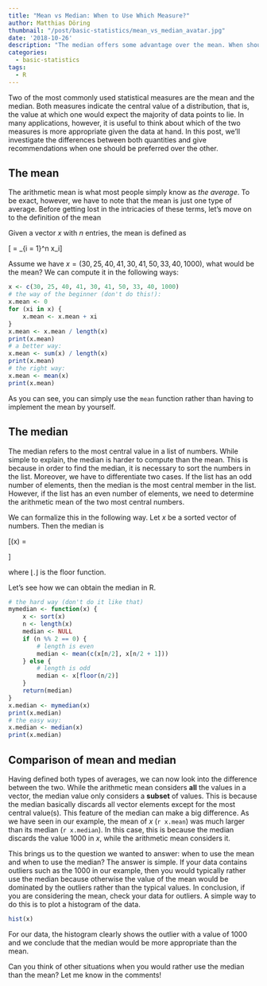 ```yaml
---
title: "Mean vs Median: When to Use Which Measure?"
author: Matthias Döring
thumbnail: "/post/basic-statistics/mean_vs_median_avatar.jpg"
date: '2018-10-26'
description: "The median offers some advantage over the mean. When should you prefer the median to the mean?"
categories:
  - basic-statistics
tags:
  - R
---
```

Two of the most commonly used statistical measures are the mean and the median. Both measures indicate the central value of a distribution, that is, the value at which one would expect the majority of data points to lie. In many applications, however, it is useful to think about which of the two measures is more appropriate given the data at hand. In this post, we'll investigate the differences between both quantities and give recommendations when one should be
preferred over the other.
<!--more-->

## The mean

The arithmetic mean is what most people simply know as *the average*. To be exact, however, we have to note that the mean is just one type of average. Before getting lost in the intricacies of these terms, let's move on to the definition of the mean

Given a vector $x$ with $n$ entries, the mean is defined as

\[\overline{x} = \frac{1}{n} \sum_{i = 1}^n x_i\]

Assume we have $x = (30, 25, 40, 41, 30, 41, 50, 33, 40, 1000)$, what would be the mean? We can compute it in the following ways:

```r
x <- c(30, 25, 40, 41, 30, 41, 50, 33, 40, 1000)
# the way of the beginner (don't do this!):
x.mean <- 0
for (xi in x) {
    x.mean <- x.mean + xi
}
x.mean <- x.mean / length(x)
print(x.mean)
# a better way:  
x.mean <- sum(x) / length(x)
print(x.mean)
# the right way:
x.mean <- mean(x)
print(x.mean)
```

As you can see, you can simply use the `mean` function rather than having to implement the mean by yourself.

## The median

The median refers to the most central value in a list of numbers. While simple to explain, the median is harder to compute than the mean. This is because in order to find the median, it is necessary to sort the numbers in the list. Moreover, we have to differentiate two cases. If the list has an odd number of elements, then the median is the most central member in the list. However, if the list has an even number of elements, we need to determine the arithmetic mean of the two most central numbers. 

We can formalize this in the following way. Let $x$ be a sorted vector of numbers. Then the median is

\[\text{median}(x) = 
\begin{cases}
x_{1 + \lfloor n/2 \rfloor} & \text {if $n$ is odd} \\
\frac{1}{2} \cdot (x_{n/2} + x_{1 + n/2}) & \text {if $n$ is even} \\
\end{cases}
\]

where $\lfloor . \rfloor$ is the floor function. 

Let's see how we can obtain the median in R.

```r
# the hard way (don't do it like that)
mymedian <- function(x) {
    x <- sort(x)
    n <- length(x)
    median <- NULL
    if (n %% 2 == 0) {
        # length is even
        median <- mean(c(x[n/2], x[n/2 + 1]))
    } else {
        # length is odd
        median <- x[floor(n/2)]
    }
    return(median)
}
x.median <- mymedian(x)
print(x.median)
# the easy way:
x.median <- median(x)
print(x.median)
```

## Comparison of mean and median

Having defined both types of averages, we can now look into the difference between the two. While the arithmetic mean considers **all** the values in a vector, the median value only considers a **subset** of values. This is because the median basically discards all vector elements except for the most central value(s). This feature of the median can make a big difference. As we have seen in our example, the mean of $x$ (`r x.mean`) was much larger than its median (`r x.median`).
In this case, this is because the median discards the value 1000 in $x$, while the arithmetic mean considers it.

This brings us to the question we wanted to answer: when to use the mean and when to use the median? The answer is simple. If your data contains outliers such as the 1000 in our example, then you would typically rather use the median because otherwise the value of the mean would be dominated by the outliers rather than the typical values. In conclusion, if you are considering the mean, check your data for outliers. A simple way to do this is to plot a histogram of the data.

```r
hist(x)
```

For our data, the histogram clearly shows the outlier with a value of 1000 and we conclude that the median would be more appropriate than the mean.

Can you think of other situations when you would rather use the median than the mean? Let me know in the comments!


